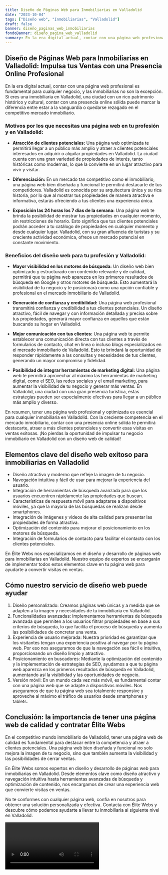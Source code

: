 ```yaml
---
title: Diseño de Páginas Web para Inmobiliarias en Valladolid
date: "2023-10-04"
tags: ["Diseño web", "Inmobiliarias", "Valladolid"]
draft: false
banner: diseño_paginas_web_inmobiliarias
fondoBanner: diseño_pagina_web_valladolid
summary: En la era digital actual, contar con una página web profesional es fundamental para cualquier negocio, y las inmobiliarias no son la excepción. Si eres una inmobiliaria en Valladolid, una ciudad con un rico patrimonio histórico y cultural, contar con una presencia online sólida puede marcar la diferencia entre estar a la vanguardia o quedarse rezagado en el competitivo mercado inmobiliario.
---
```



## Diseño de Páginas Web para Inmobiliarias en Valladolid: Impulsa tus Ventas con una Presencia Online Profesional

En la era digital actual, contar con una página web profesional es fundamental para cualquier negocio, y las inmobiliarias no son la excepción. Si eres una inmobiliaria en Valladolid, una ciudad con un rico patrimonio histórico y cultural, contar con una presencia online sólida puede marcar la diferencia entre estar a la vanguardia o quedarse rezagado en el competitivo mercado inmobiliario.

### Motivos por los que necesitas una página web en tu profesión y en Valladolid:

- **Atracción de clientes potenciales:** Una página web optimizada te permitirá llegar a un público más amplio y atraer a clientes potenciales interesados en adquirir o alquilar propiedades en Valladolid. La ciudad cuenta con una gran variedad de propiedades de interés, tanto históricas como modernas, lo que la convierte en un lugar atractivo para vivir y visitar.

- **Diferenciación:** En un mercado tan competitivo como el inmobiliario, una página web bien diseñada y funcional te permitirá destacarte de tus competidores. Valladolid es conocida por su arquitectura única y su rica historia, por lo que al mostrar tus propiedades de manera atractiva e informativa, estarás ofreciendo a tus clientes una experiencia única.

- **Exposición las 24 horas los 7 días de la semana:** Una página web te brinda la posibilidad de mostrar tus propiedades en cualquier momento, sin restricciones de horario. Esto significa que tus clientes potenciales podrán acceder a tu catálogo de propiedades en cualquier momento y desde cualquier lugar. Valladolid, con su gran afluencia de turistas y su creciente actividad económica, ofrece un mercado potencial en constante movimiento.

### Beneficios del diseño web para tu profesión y Valladolid:

- **Mayor visibilidad en los motores de búsqueda:** Un diseño web bien optimizado y estructurado con contenido relevante y de calidad, permitirá que tu página web aparezca en los primeros resultados de búsqueda en Google y otros motores de búsqueda. Esto aumentará la visibilidad de tu negocio y te posicionará como una opción confiable y profesional en el mercado inmobiliario de Valladolid.

- **Generación de confianza y credibilidad:** Una página web profesional transmitirá confianza y credibilidad a tus clientes potenciales. Un diseño atractivo, fácil de navegar y con información detallada y precisa sobre tus propiedades, generará mayor confianza en aquellos que están buscando su hogar en Valladolid.

- **Mejor comunicación con tus clientes:** Una página web te permite establecer una comunicación directa con tus clientes a través de formularios de contacto, chat en línea o incluso blogs especializados en el mercado inmobiliario de Valladolid. Esto te brindará la oportunidad de responder rápidamente a las consultas y necesidades de tus clientes, generando un mayor compromiso y fidelidad.

- **Posibilidad de integrar herramientas de marketing digital:** Una página web te permitirá aprovechar al máximo las herramientas de marketing digital, como el SEO, las redes sociales y el email marketing, para aumentar la visibilidad de tu negocio y generar más ventas. En Valladolid, una ciudad con una gran presencia turística, estas estrategias pueden ser especialmente efectivas para llegar a un público más amplio y diverso.

En resumen, tener una página web profesional y optimizada es esencial para cualquier inmobiliaria en Valladolid. Con la creciente competencia en el mercado inmobiliario, contar con una presencia online sólida te permitirá destacarte, atraer a más clientes potenciales y convertir esas visitas en ventas exitosas. ¡No pierdas la oportunidad de impulsar tu negocio inmobiliario en Valladolid con un diseño web de calidad!

<GifSeo />

<Cta />

## Elementos clave del diseño web exitoso para inmobiliarias en Valladolid

- Diseño atractivo y moderno que refleje la imagen de tu negocio.
- Navegación intuitiva y fácil de usar para mejorar la experiencia del usuario.
- Integración de herramientas de búsqueda avanzada para que los usuarios encuentren rápidamente las propiedades que buscan.
- Características de respuesta móvil para adaptarse a dispositivos móviles, ya que la mayoría de las búsquedas se realizan desde smartphones.
- Integración de imágenes y videos de alta calidad para presentar las propiedades de forma atractiva.
- Optimización del contenido para mejorar el posicionamiento en los motores de búsqueda.
- Integración de formularios de contacto para facilitar el contacto con los clientes potenciales.

En Élite Webs nos especializamos en el diseño y desarrollo de páginas web para inmobiliarias en Valladolid. Nuestro equipo de expertos se encargarán de implementar todos estos elementos clave en tu página web para ayudarte a convertir visitas en ventas.

## Cómo nuestro servicio de diseño web puede ayudar

1. Diseño personalizado: Creamos páginas web únicas y a medida que se adapten a la imagen y necesidades de tu inmobiliaria en Valladolid.
2. Funcionalidades avanzadas: Implementamos herramientas de búsqueda avanzada que permiten a los usuarios filtrar propiedades en base a sus criterios de búsqueda, lo que facilita el proceso de búsqueda y aumenta las posibilidades de concretar una venta.
3. Experiencia de usuario mejorada: Nuestra prioridad es garantizar que los visitantes tengan una experiencia positiva al navegar por tu página web. Por eso nos aseguramos de que la navegación sea fácil e intuitiva, proporcionando un diseño limpio y atractivo.
4. Posicionamiento en buscadores: Mediante la optimización del contenido y la implementación de estrategias de SEO, ayudamos a que tu página web aparezca en los primeros resultados de búsqueda en Valladolid, aumentando así la visibilidad y las oportunidades de negocio.
5. Versión móvil: En un mundo cada vez más móvil, es fundamental contar con una página web que se adapte a dispositivos móviles. Nos aseguramos de que tu página web sea totalmente responsive y aproveche al máximo el tráfico de usuarios desde smartphones y tablets.

## Conclusión: la importancia de tener una página web de calidad y contratar Élite Webs

En el competitivo mundo inmobiliario de Valladolid, tener una página web de calidad es fundamental para destacar entre la competencia y atraer a clientes potenciales. Una página web bien diseñada y funcional no solo mejora la imagen de tu negocio, sino que también aumenta la visibilidad y las posibilidades de cerrar ventas.

En Élite Webs somos expertos en diseño y desarrollo de páginas web para inmobiliarias en Valladolid. Desde elementos clave como diseño atractivo y navegación intuitiva hasta herramientas avanzadas de búsqueda y optimización de contenido, nos encargamos de crear una experiencia web que convierte visitas en ventas.

No te conformes con cualquier página web, confía en nosotros para obtener una solución personalizada y efectiva. Contacta con Élite Webs y descubre cómo podemos ayudarte a llevar tu inmobiliaria al siguiente nivel en Valladolid.

<Video />

<CtaBot job="Inmobiliarias" city="Valladolid" />

<Gmaps query="Valladolid+españa+maps" />
